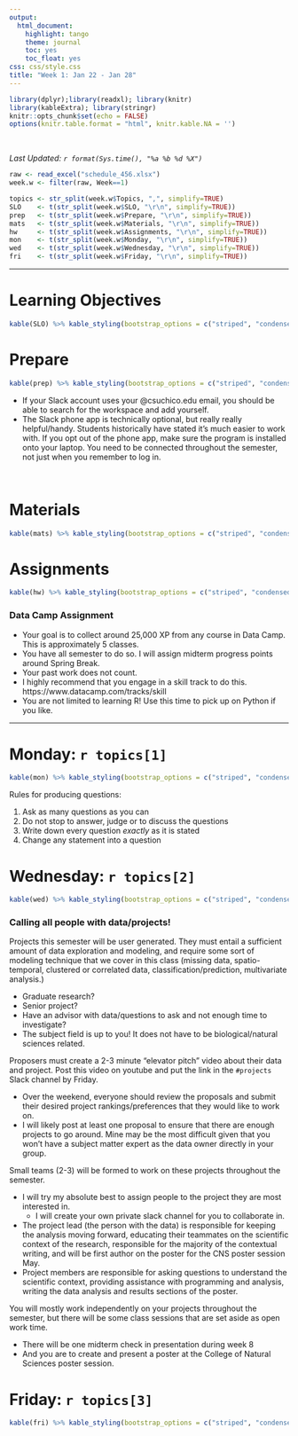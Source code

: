 ```yaml
---
output:
  html_document:
    highlight: tango
    theme: journal
    toc: yes
    toc_float: yes
css: css/style.css
title: "Week 1: Jan 22 - Jan 28"
---
```


```r
library(dplyr);library(readxl); library(knitr)
library(kableExtra); library(stringr)
knitr::opts_chunk$set(echo = FALSE)
options(knitr.table.format = "html", knitr.kable.NA = '') 
```
<br>

_Last Updated: `r format(Sys.time(), "%a %b %d %X")` _
<br>


```r
raw <- read_excel("schedule_456.xlsx")
week.w <- filter(raw, Week==1)

topics <- str_split(week.w$Topics, ",", simplify=TRUE)
SLO    <- t(str_split(week.w$SLO, "\r\n", simplify=TRUE))
prep   <- t(str_split(week.w$Prepare, "\r\n", simplify=TRUE))
mats   <- t(str_split(week.w$Materials, "\r\n", simplify=TRUE))
hw     <- t(str_split(week.w$Assignments, "\r\n", simplify=TRUE))
mon    <- t(str_split(week.w$Monday, "\r\n", simplify=TRUE))
wed    <- t(str_split(week.w$Wednesday, "\r\n", simplify=TRUE))
fri    <- t(str_split(week.w$Friday, "\r\n", simplify=TRUE))
```

----

# Learning Objectives
```r
kable(SLO) %>% kable_styling(bootstrap_options = c("striped", "condensed"))
```

# Prepare
```r
kable(prep) %>% kable_styling(bootstrap_options = c("striped", "condensed"))
```

* If your Slack account uses your @csuchico.edu email, you should be able to search for the workspace and add yourself.
* The Slack phone app is technically optional, but really really helpful/handy. Students historically have stated it's much easier to work with. If you opt out of the phone app, make sure the program is installed onto your laptop. You need to be connected throughout the semester, not just when you remember to log in. 

<br>

# Materials
```r
kable(mats) %>% kable_styling(bootstrap_options = c("striped", "condensed"))
```

# Assignments
```r
kable(hw) %>% kable_styling(bootstrap_options = c("striped", "condensed"))
```

### Data Camp Assignment
* Your goal is to collect around 25,000 XP from any course in Data Camp. This is approximately 5 classes. 
* You have all semester to do so. I will assign midterm progress points around Spring Break. 
* Your past work does not count. 
* I highly recommend that you engage in a skill track to do this.  https://www.datacamp.com/tracks/skill 
* You are not limited to learning R! Use this time to pick up on Python if you like.

----

# Monday: `r topics[1]`

```r
kable(mon) %>% kable_styling(bootstrap_options = c("striped", "condensed"))
```

Rules for producing questions: 

1.	Ask as many questions as you can
2.	Do not stop to answer, judge or to discuss the questions
3.	Write down every question _exactly_ as it is stated
4.	Change any statement into a question


# Wednesday: `r topics[2]`

```r
kable(wed) %>% kable_styling(bootstrap_options = c("striped", "condensed"))
```

### Calling all people with data/projects!
Projects this semester will be user generated. They must entail a sufficient amount of data exploration and modeling, and require some sort of modeling technique that we cover in this class (missing data, spatio-temporal, clustered or correlated data, classification/prediction, multivariate analysis.)

* Graduate research? 
* Senior project? 
* Have an advisor with data/questions to ask and not enough time to investigate?
* The subject field is up to you! It does not have to be biological/natural sciences related. 

Proposers must create a 2-3 minute "elevator pitch" video about their data and project. Post this video on youtube and put the link in the `#projects` Slack channel by Friday.

* Over the weekend, everyone should review the proposals and submit their desired project rankings/preferences that they would like to work on. 
* I will likely post at least one proposal to ensure that there are enough projects to go around. Mine may be the most difficult given that you won't have a subject matter expert as the data owner directly in your group. 

Small teams (2-3) will be formed to work on these projects throughout the semester. 

* I will try my absolute best to assign people to the project they are most interested in. 
    - I will create your own private slack channel for you to collaborate in.  
* The project lead (the person with the data) is responsible for keeping the analysis moving forward, educating their teammates on the scientific context of the research, responsible for the majority of the contextual writing, and will be first author on the poster for the CNS poster session May. 
* Project members are responsible for asking questions to understand the scientific context, providing assistance with programming and analysis, writing the data analysis and results sections of the poster. 

You will mostly work independently on your projects throughout the semester, but there will be some class sessions that are set aside as open work time.  

* There will be one midterm check in presentation during week 8
* And you are to create and present a poster at the College of Natural Sciences poster session. 

# Friday: `r topics[3]`

```r
kable(fri) %>% kable_styling(bootstrap_options = c("striped", "condensed"))
```


